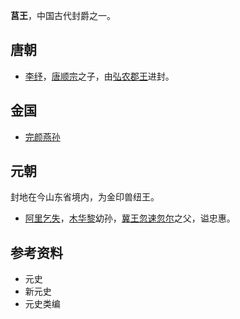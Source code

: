 '''莒王'''，中国古代封爵之一。
==唐朝==
*[[李纾|李纾]]，[[唐顺宗|唐顺宗]]之子，由[[弘农郡王|弘农郡王]]进封。
==金国==
*[[完颜燕孙|完颜燕孙]]
==元朝==
封地在今山东省境内，为金印兽纽王。
*[[阿里乞失|阿里乞失]]，[[木华黎|木华黎]]幼孙，[[冀王|冀王]][[忽速忽尔|忽速忽尔]]之父，谥忠惠。 
==参考资料==
*元史
*新元史
*元史类编

{{Disambig|J|Cat=二字中国王爵消歧义}}